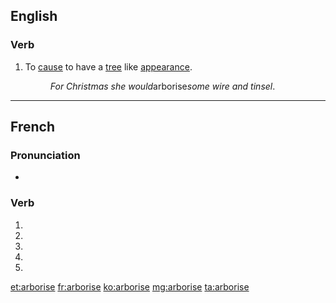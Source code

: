 ==English==

===Verb===
{{en-verb|arboris}}

# To [[cause]] to have a [[tree]] like [[appearance]].
#: ''For Christmas she would ''arborise'' some wire and tinsel''.

{{also|arborisé}}

----

==French==

===Pronunciation===
* {{homophones|arborisent|arborises|lang=fr}}

===Verb===
{{fr-verb form}}

# {{conjugation of|arboriser||1|s|pres|ind|lang=fr}}
# {{conjugation of|arboriser||3|s|pres|ind|lang=fr}}
# {{conjugation of|arboriser||1|s|pres|sub|lang=fr}}
# {{conjugation of|arboriser||3|s|pres|sub|lang=fr}}
# {{conjugation of|arboriser||2|s|imp|lang=fr}}

[[et:arborise]]
[[fr:arborise]]
[[ko:arborise]]
[[mg:arborise]]
[[ta:arborise]]